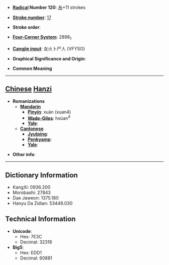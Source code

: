 * '''[[Wiktionary:Chinese radical index| Radical]] Number 120''': [[Wiktionary:Chinese radical index 糸|糸]]+11 strokes

* '''[[Wiktionary:Chinese total strokes index|Stroke number]]''': [[Wiktionary:Chinese total strokes index 17|17]]

* '''Stroke order''': 

* '''[[Wiktionary:Chinese four corner index|Four-Corner System]]''': 2898<sub>1</sub>

* '''[[Wiktionary:Chinese Cangjie index|Cangjie input]]''': 女火卜尸人 (VFYSO)

* '''Graphical Significance and Origin''': 

* '''Common Meaning'''

----

== [[Chinese]] [[Hanzi]] ==

* '''Romanizations'''
** '''[[Mandarin]]'''
*** '''[[Pinyin]]''': xuàn (xuan4)
*** '''[[Wade-Giles]]''': hsüan<sup>4</sup>
*** '''[[Yale]]''': 
** '''[[Cantonese]]'''
*** '''[[Jyutping]]''':
*** '''[[Penkyamp]]''': 
*** '''[[Yale]]''': 

* '''Other info''': 

----

== Dictionary Information ==

* KangXi: 0936.200
* Morobashi: 27843
* Dae Jaweon: 1375.180
* Hanyu Da Zidian: 53448.030

== Technical Information ==

* '''Unicode''':
** Hex: 7E3C
** Decimal: 32316
* '''Big5''':
** Hex: EDD1
** Decimal: 60881